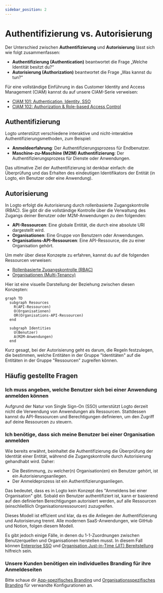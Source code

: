 ```yaml
---
sidebar_position: 2
---
```


# Authentifizierung vs. Autorisierung

Der Unterschied zwischen **Authentifizierung** und **Autorisierung** lässt sich wie folgt zusammenfassen:

- **Authentifizierung (Authentication)** beantwortet die Frage „Welche Identität besitzt du?“
- **Autorisierung (Authorization)** beantwortet die Frage „Was kannst du tun?“

Für eine vollständige Einführung in das Customer Identity and Access Management (CIAM) kannst du auf unsere CIAM-Serie verweisen:

- [CIAM 101: Authentication, Identity, SSO](https://blog.logto.io/ciam-101-intro-authn-sso/)
- [CIAM 102: Authorization & Role-based Access Control](https://blog.logto.io/ciam-102-authz-and-rbac/)

## Authentifizierung

Logto unterstützt verschiedene interaktive und nicht-interaktive Authentifizierungsmethoden, zum Beispiel:

- **Anmeldeerfahrung**: Der Authentifizierungsprozess für Endbenutzer.
- **Maschine-zu-Maschine (M2M) Authentifizierung**: Der Authentifizierungsprozess für Dienste oder Anwendungen.

Das ultimative Ziel der Authentifizierung ist denkbar einfach: die Überprüfung und das Erhalten des eindeutigen Identifikators der Entität (in Logto, ein Benutzer oder eine Anwendung).

## Autorisierung

In Logto erfolgt die Autorisierung durch rollenbasierte Zugangskontrolle (RBAC). Sie gibt dir die vollständige Kontrolle über die Verwaltung des Zugangs deiner Benutzer oder M2M-Anwendungen zu den folgenden:

- **API-Ressourcen**: Eine globale Entität, die durch eine absolute URI dargestellt wird.
- **Organisationen**: Eine Gruppe von Benutzern oder Anwendungen.
- **Organisations-API-Ressourcen**: Eine API-Ressource, die zu einer Organisation gehört.

Um mehr über diese Konzepte zu erfahren, kannst du auf die folgenden Ressourcen verweisen:

- [Rollenbasierte Zugangskontrolle (RBAC)](/authorization/role-based-access-control)
- [Organisationen (Multi-Tenancy)](/organizations)

Hier ist eine visuelle Darstellung der Beziehung zwischen diesen Konzepten:

```mermaid
graph TD
  subgraph Resources
    R(API-Ressourcen)
    O(Organisationen)
    OR(Organisations-API-Ressourcen)
  end

  subgraph Identities
    U(Benutzer)
    A(M2M-Anwendungen)
  end
```

Kurz gesagt, bei der Autorisierung geht es darum, die Regeln festzulegen, die bestimmen, welche Entitäten in der Gruppe "Identitäten" auf die Entitäten in der Gruppe "Ressourcen" zugreifen können.

## Häufig gestellte Fragen

### Ich muss angeben, welche Benutzer sich bei einer Anwendung anmelden können

Aufgrund der Natur von Single Sign-On (SSO) unterstützt Logto derzeit nicht die Verwendung von Anwendungen als Ressourcen. Stattdessen kannst du API-Ressourcen und Berechtigungen definieren, um den Zugriff auf deine Ressourcen zu steuern.

### Ich benötige, dass sich meine Benutzer bei einer Organisation anmelden

Wie bereits erwähnt, beinhaltet die Authentifizierung die Überprüfung der Identität einer Entität, während die Zugangskontrolle durch Autorisierung gehandhabt wird. Daher:

- Die Bestimmung, zu welcher(n) Organisation(en) ein Benutzer gehört, ist ein Autorisierungsanliegen.
- Der Anmeldeprozess ist ein Authentifizierungsanliegen.

Das bedeutet, dass es in Logto kein Konzept des "Anmeldens bei einer Organisation" gibt. Sobald ein Benutzer authentifiziert ist, kann er basierend auf den definierten Berechtigungen autorisiert werden, auf alle Ressourcen (einschließlich Organisationsressourcen) zuzugreifen.

Dieses Modell ist effizient und klar, da es die Anliegen der Authentifizierung und Autorisierung trennt. Alle modernen SaaS-Anwendungen, wie GitHub und Notion, folgen diesem Modell.

Es gibt jedoch einige Fälle, in denen du 1-1-Zuordnungen zwischen Benutzerquellen und Organisationen herstellen musst. In diesem Fall können [Enterprise SSO](/end-user-flows/enterprise-sso) und [Organisation Just-in-Time (JIT) Bereitstellung](/organizations/just-in-time-provisioning) hilfreich sein.

### Unsere Kunden benötigen ein individuelles Branding für ihre Anmeldeseiten

Bitte schaue dir [App-spezifisches Branding](/customization/match-your-brand/#app-specific-branding) und [Organisationsspezifisches Branding](/customization/match-your-brand/#organization-specific-branding) für verwandte Konfigurationen an.
